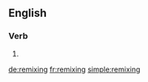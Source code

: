 ==English==

===Verb===
{{head|en|present participle}}

# {{present participle of|remix|lang=en}}

[[de:remixing]]
[[fr:remixing]]
[[simple:remixing]]